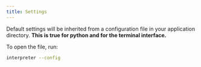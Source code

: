 ```yaml
---
title: Settings
---
```


Default settings will be inherited from a configuration file in your application directory. **This is true for python and for the terminal interface.**

To open the file, run:

```bash
interpreter --config
```